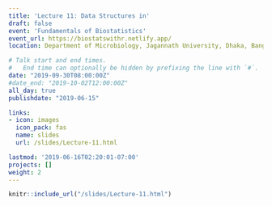 ```yaml
---
title: 'Lecture 11: Data Structures in'
draft: false
event: 'Fundamentals of Biostatistics'
event_url: https://biostatswithr.netlify.app/
location: Department of Microbiology, Jagannath University, Dhaka, Bangladesh

# Talk start and end times.
#   End time can optionally be hidden by prefixing the line with `#`.
date: "2019-09-30T08:00:00Z"
#date_end: "2019-10-02T12:00:00Z"
all_day: true
publishdate: "2019-06-15"

links:
- icon: images
  icon_pack: fas
  name: slides
  url: /slides/Lecture-11.html

lastmod: '2019-06-16T02:20:01-07:00'
projects: []
weight: 2
---
```


```r
knitr::include_url("/slides/Lecture-11.html")
```
